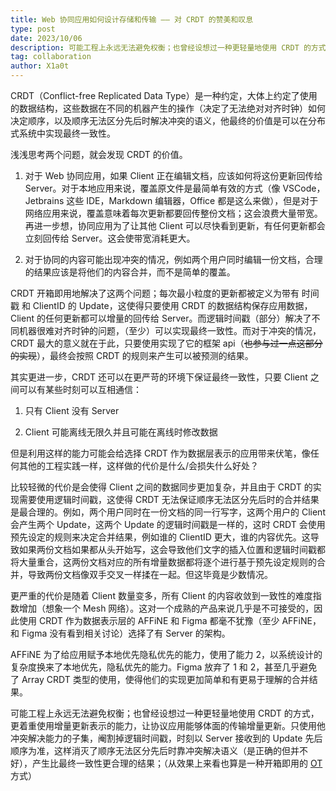 ```yaml
---
title: Web 协同应用如何设计存储和传输 —— 对 CRDT 的赞美和叹息
type: post
date: 2023/10/06
description: 可能工程上永远无法避免权衡；也曾经设想过一种更轻量地使用 CRDT 的方式...
tag: collaboration
author: X1a0t
---
```


CRDT（Conflict-free Replicated Data Type）是一种约定，大体上约定了使用的数据结构，这些数据在不同的机器产生的操作（决定了无法绝对对齐时钟）如何决定顺序，以及顺序无法区分先后时解决冲突的语义，他最终的价值是可以在分布式系统中实现最终一致性。

浅浅思考两个问题，就会发现 CRDT 的价值。

1. 对于 Web 协同应用，如果 Client 正在编辑文档，应该如何将这份更新回传给 Server。对于本地应用来说，覆盖原文件是最简单有效的方式（像 VSCode，Jetbrains 这些 IDE，Markdown 编辑器，Office 都是这么来做），但是对于网络应用来说，覆盖意味着每次更新都要回传整份文档；这会浪费大量带宽。再进一步想，协同应用为了让其他 Client 可以尽快看到更新，有任何更新都会立刻回传给 Server。这会使带宽消耗更大。

2. 对于协同的内容可能出现冲突的情况，例如两个用户同时编辑一份文档，合理的结果应该是将他们的内容合并，而不是简单的覆盖。

CRDT 开箱即用地解决了这两个问题；每次最小粒度的更新都被定义为带有 时间戳 和 ClientID 的 Update，这使得只要使用 CRDT 的数据结构保存应用数据，Client 的任何更新都可以增量的回传给 Server。而逻辑时间戳（部分）解决了不同机器很难对齐时钟的问题，（至少）可以实现最终一致性。而对于冲突的情况，CRDT 最大的意义就在于此，只要使用实现了它的框架 api（~~也参与过一点这部分的实现~~），最终会按照 CRDT 的规则来产生可以被预测的结果。

其实更进一步，CRDT 还可以在更严苛的环境下保证最终一致性，只要 Client 之间可以有某些时刻可以互相通信：

1. 只有 Client 没有 Server

2. Client 可能离线无限久并且可能在离线时修改数据

但是利用这样的能力可能会给选择 CRDT 作为数据层表示的应用带来伏笔，像任何其他的工程实践一样，这样做的代价是什么/会损失什么好处？

比较轻微的代价是会使得 Client 之间的数据同步更加复杂，并且由于 CRDT 的实现需要使用逻辑时间戳，这使得 CRDT 无法保证顺序无法区分先后时的合并结果是最合理的。例如，两个用户同时在一份文档的同一行写字，这两个用户的 Client 会产生两个 Update，这两个 Update 的逻辑时间戳是一样的，这时 CRDT 会使用预先设定的规则来决定合并结果，例如谁的 ClientID 更大，谁的内容优先。这导致如果两份文档如果都从头开始写，这会导致他们文字的插入位置和逻辑时间戳都将大量重合，这两份文档对应的所有增量数据都将逐个进行基于预先设定规则的合并，导致两份文档像双手交叉一样揉在一起。但这毕竟是少数情况。

更严重的代价是随着 Client 数量变多，所有 Client 的内容收敛到一致性的难度指数增加（想象一个 Mesh 网络）。这对一个成熟的产品来说几乎是不可接受的，因此使用 CRDT 作为数据表示层的 AFFiNE 和 Figma 都毫不犹豫（至少 AFFiNE，和 Figma 没有看到相关讨论）选择了有 Server 的架构。

AFFiNE 为了给应用赋予本地优先隐私优先的能力，使用了能力 2，以系统设计的复杂度换来了本地优先，隐私优先的能力。Figma 放弃了 1 和 2，甚至几乎避免了 Array CRDT 类型的使用，使得他们的实现更加简单和有更易于理解的合并结果。

可能工程上永远无法避免权衡；也曾经设想过一种更轻量地使用 CRDT 的方式，更着重使用增量更新表示的能力，让协议应用能够体面的传输增量更新。只使用他冲突解决能力的子集，阉割掉逻辑时间戳，时刻以 Server 接收到的 Update 先后顺序为准，这样消灭了顺序无法区分先后时靠冲突解决语义（是正确的但并不好），产生比最终一致性更合理的结果；（从效果上来看也算是一种开箱即用的 [OT](https://www.enjoyalgorithms.com/blog/design-google-docs) 方式）

